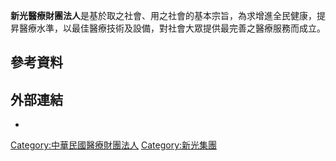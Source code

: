 {{Medical juristic person Information
| name                            =新光醫療財團法人
| logo                            =
| image                           =
| full_name                       =新光醫療財團法人
| open_date                       =1986年12月26日（財團法人新光吳火獅紀念醫院）<br/>2009年12月15日（新光醫療財團法人）
| closing_date                    =
| affiliated_medical_institutions =[[新光醫療財團法人新光吳火獅紀念醫院|新光醫療財團法人新光吳火獅紀念醫院]]
| entrusted_medical_institutions  =
| other_affiliated_institutions   =新光醫療財團法人附設新光居家護理所
| registered_location             ={{ROC-TWN}}臺北市士林區福佳里20鄰文昌路95號
| zip_code                        =11101
| telephone_no                    =886-2-28332211
| key_people                      =[[吳東進|吳東進]]（董事長）<br/>[[許勝發|許勝發]]（董事）<br/>[[張心湜|張心湜]]（董事）<br/>[[吳成文|吳成文]]（董事）<br/>[[邱文祥|邱文祥]]（董事）<br/>吳統雄（董事）<br/>[[馮寄台|馮寄台]]（董事）<br/>[[吳欣盈|吳欣盈]]（董事）<br/>[[楊泮池|楊泮池]]（董事）<br/>曾淵如（董事）<br/>吳欣儒（董事）<br/>郭瑛玉（董事）<br/>[[黃崇仁|黃崇仁]]（董事）<br/>謝榮富（董事）<br/>林伯峰（董事）
| homepage                        ={{URL|www.skh.org.tw}}
}}
'''新光醫療財團法人'''是基於取之社會、用之社會的基本宗旨，為求增進全民健康，提昇醫療水準，以最佳醫療技術及設備，對社會大眾提供最完善之醫療服務而成立。

==參考資料==
{{Reflist}}

== 外部連結 ==
*{{Official website|www.skh.org.tw}}

[[Category:中華民國醫療財團法人|Category:中華民國醫療財團法人]]
[[Category:新光集團|Category:新光集團]]